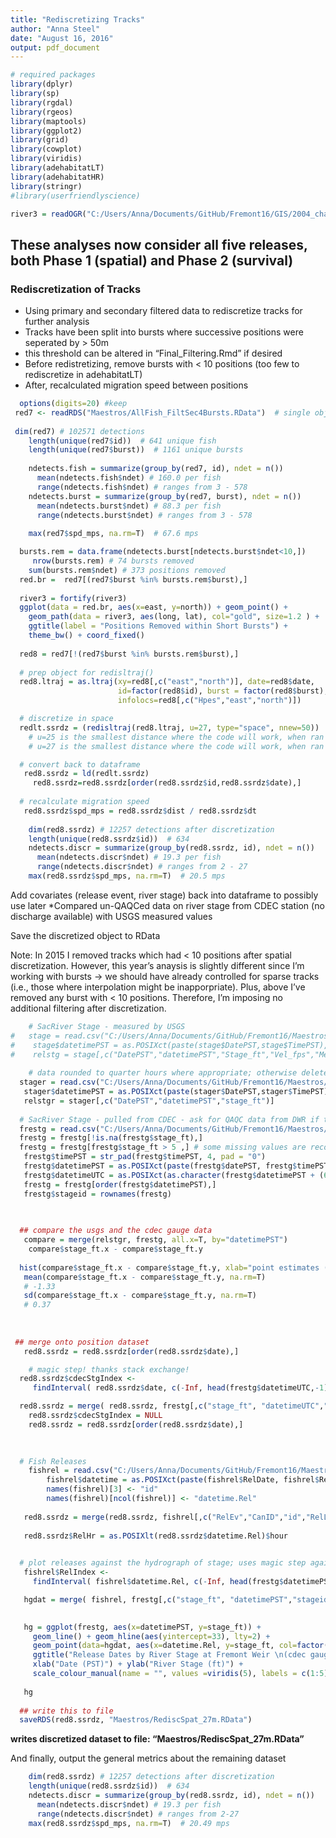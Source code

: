 ```yaml
---
title: "Rediscretizing Tracks"
author: "Anna Steel"
date: "August 16, 2016"
output: pdf_document
---
```

```r
# required packages
library(dplyr)
library(sp)
library(rgdal)
library(rgeos)
library(maptools)
library(ggplot2)
library(grid) 
library(cowplot)
library(viridis)
library(adehabitatLT)
library(adehabitatHR)
library(stringr)
#library(userfriendlyscience)

river3 = readOGR("C:/Users/Anna/Documents/GitHub/Fremont16/GIS/2004_channel","2004_channel_freTightclip")

```
## These analyses now consider all five releases, both Phase 1 (spatial) and Phase 2 (survival)

### Rediscretization of Tracks
- Using primary and secondary filtered data to rediscretize tracks for further analysis
- Tracks have been split into bursts where successive positions were seperated by > 50m
* this threshold can be altered in "Final_Filtering.Rmd" if desired
- Before redistretizing, remove bursts with < 10 positions (too few to rediscretize in adehabitatLT)
- After, recalculated migration speed between positions

```r
  options(digits=20) #keep 
 red7 <- readRDS("Maestros/AllFish_FiltSec4Bursts.RData")  # single object, named red7
 
 dim(red7) # 102571 detections 
    length(unique(red7$id))  # 641 unique fish
    length(unique(red7$burst))  # 1161 unique bursts
    
    ndetects.fish = summarize(group_by(red7, id), ndet = n())  
      mean(ndetects.fish$ndet) # 160.0 per fish
      range(ndetects.fish$ndet) # ranges from 3 - 578
    ndetects.burst = summarize(group_by(red7, burst), ndet = n())  
      mean(ndetects.burst$ndet) # 88.3 per fish
      range(ndetects.burst$ndet) # ranges from 3 - 578
      
    max(red7$spd_mps, na.rm=T)  # 67.6 mps
```

```r
  bursts.rem = data.frame(ndetects.burst[ndetects.burst$ndet<10,])
     nrow(bursts.rem) # 74 bursts removed
    sum(bursts.rem$ndet) # 373 positions removed
  red.br =  red7[(red7$burst %in% bursts.rem$burst),] 
  
  river3 = fortify(river3)
  ggplot(data = red.br, aes(x=east, y=north)) + geom_point() + 
    geom_path(data = river3, aes(long, lat), col="gold", size=1.2 ) +
    ggtitle(label = "Positions Removed within Short Bursts") +
    theme_bw() + coord_fixed()
    
  red8 = red7[!(red7$burst %in% bursts.rem$burst),]
  
  # prep object for redisltraj()
  red8.ltraj = as.ltraj(xy=red8[,c("east","north")], date=red8$date, 
                        id=factor(red8$id), burst = factor(red8$burst),
                        infolocs=red8[,c("Hpes","east","north")])
```

```r
  # discretize in space
  redlt.ssrdz = (redisltraj(red8.ltraj, u=27, type="space", nnew=50)) 
    # u=25 is the smallest distance where the code will work, when ran with rel 1&2
    # u=27 is the smallest distance where the code will work, when ran with rel 1-5

  # convert back to dataframe
   red8.ssrdz = ld(redlt.ssrdz)
     red8.ssrdz=red8.ssrdz[order(red8.ssrdz$id,red8.ssrdz$date),]
     
  # recalculate migration speed  
   red8.ssrdz$spd_mps = red8.ssrdz$dist / red8.ssrdz$dt
   
    dim(red8.ssrdz) # 12257 detections after discretization
    length(unique(red8.ssrdz$id))  # 634
    ndetects.discr = summarize(group_by(red8.ssrdz, id), ndet = n())  
      mean(ndetects.discr$ndet) # 19.3 per fish
      range(ndetects.discr$ndet) # ranges from 2 - 27
    max(red8.ssrdz$spd_mps, na.rm=T)  # 20.5 mps

```




Add covariates (release event, river stage) back into dataframe to possibly use later
*Compared un-QAQCed data on river stage from CDEC station (no discharge available) with USGS measured values

Save the discretized object to RData

Note: In 2015 I removed tracks which had < 10 positions after spatial discretization. However, this year's anaysis is slightly different since I'm working with bursts  ->  we should have already controlled for sparse tracks (i.e., those where interpolation might be inapporpriate). Plus, above I've removed any burst with < 10 positions. Therefore, I'm imposing no additional filtering after discretization. 

```r

    # SacRiver Stage - measured by USGS
#   stage = read.csv("C:/Users/Anna/Documents/GitHub/Fremont16/Maestros/SacDischarge.csv", colClasses=c("TimePST"="character"))
#    stage$datetimePST = as.POSIXct(paste(stage$DatePST,stage$TimePST), format="%Y-%m-%d %H:%M")
#    relstg = stage[,c("DatePST","datetimePST","Stage_ft","Vel_fps","MeasQ_cfs")]
    
    # data rounded to quarter hours where appropriate; otherwise deleted
  stager = read.csv("C:/Users/Anna/Documents/GitHub/Fremont16/Maestros/SacDischargeRoundedtime.csv", colClasses=c("TimePST"="character"))
   stager$datetimePST = as.POSIXct(paste(stager$DatePST,stager$TimePST), format="%Y-%m-%d %H:%M")
   relstgr = stager[,c("DatePST","datetimePST","stage_ft")]
  
  # SacRiver Stage - pulled from CDEC - ask for QAQC data from DWR if this seems okay 
  frestg = read.csv("C:/Users/Anna/Documents/GitHub/Fremont16/Maestros/FRE_stage_2016study.csv")
  frestg = frestg[!is.na(frestg$stage_ft),]
  frestg = frestg[frestg$stage_ft > 5 ,] # some missing values are recorded as 2 or 5; remove these entirely
   frestg$timePST = str_pad(frestg$timePST, 4, pad = "0")
   frestg$datetimePST = as.POSIXct(paste(frestg$datePST, frestg$timePST), format="%Y%m%d %H%M", tz="Etc/GMT-8")
   frestg$datetimeUTC = as.POSIXct(as.character(frestg$datetimePST + (60*60*8)), tz="GMT")
   frestg = frestg[order(frestg$datetimePST),]
   frestg$stageid = rownames(frestg)
  

  
  ## compare the usgs and the cdec gauge data 
   compare = merge(relstgr, frestg, all.x=T, by="datetimePST")
    compare$stage_ft.x - compare$stage_ft.y
    
  hist(compare$stage_ft.x - compare$stage_ft.y, xlab="point estimates (USGS stage - CDEC stage)", main="compare spot measures from USGS to continuous gage of CDEC")
   mean(compare$stage_ft.x - compare$stage_ft.y, na.rm=T)
   # -1.33
   sd(compare$stage_ft.x - compare$stage_ft.y, na.rm=T)
   # 0.37
   
   
   
 ## merge onto position dataset
   red8.ssrdz = red8.ssrdz[order(red8.ssrdz$date),]

    # magic step! thanks stack exchange!
  red8.ssrdz$cdecStgIndex <- 
     findInterval( red8.ssrdz$date, c(-Inf, head(frestg$datetimeUTC,-1))+ c(0,diff(as.numeric(frestg$datetimeUTC))/2 )) 

  red8.ssrdz = merge( red8.ssrdz, frestg[,c("stage_ft", "datetimeUTC","stageid")], by.y="stageid", by.x="cdecStgIndex", all.x=T)
    red8.ssrdz$cdecStgIndex = NULL
    red8.ssrdz = red8.ssrdz[order(red8.ssrdz$date),]

  
    
  # Fish Releases
    fishrel = read.csv("C:/Users/Anna/Documents/GitHub/Fremont16/Maestros/TagReleaseList.csv", colClasses=c("RelTime"="character"))
        fishrel$datetime = as.POSIXct(paste(fishrel$RelDate, fishrel$RelTime), format="%Y-%m-%d %H%M", tz="Etc/GMT-8")
        names(fishrel)[3] <- "id"
        names(fishrel)[ncol(fishrel)] <- "datetime.Rel"
        
   red8.ssrdz = merge(red8.ssrdz, fishrel[,c("RelEv","CanID","id","RelLoc","datetime.Rel")], all.x=T)
  
   red8.ssrdz$RelHr = as.POSIXlt(red8.ssrdz$datetime.Rel)$hour

   
  # plot releases against the hydrograph of stage; uses magic step again! 
   fishrel$RelIndex <- 
     findInterval( fishrel$datetime.Rel, c(-Inf, head(frestg$datetimePST,-1))+ c(0,diff(as.numeric(frestg$datetimePST))/2 )) 

   hgdat = merge( fishrel, frestg[,c("stage_ft", "datetimePST","stageid")], by.y="stageid", by.x="RelIndex", all.x=T)

   
   hg = ggplot(frestg, aes(x=datetimePST, y=stage_ft)) + 
     geom_line() + geom_hline(aes(yintercept=33), lty=2) +
     geom_point(data=hgdat, aes(x=datetime.Rel, y=stage_ft, col=factor(RelEv)), pch=16, cex=6) + 
     ggtitle("Release Dates by River Stage at Fremont Weir \n(cdec gauge)") + 
     xlab("Date (PST)") + ylab("River Stage (ft)") + 
     scale_colour_manual(name = "", values =viridis(5), labels = c(1:5))
     
   hg
   
  ## write this to file
  saveRDS(red8.ssrdz, "Maestros/RediscSpat_27m.RData")
```
__writes discretized dataset to file: "Maestros/RediscSpat_27m.RData"__


And finally, output the general metrics about the remaining dataset
```r
    dim(red8.ssrdz) # 12257 detections after discretization
    length(unique(red8.ssrdz$id))  # 634
    ndetects.discr = summarize(group_by(red8.ssrdz, id), ndet = n())  
      mean(ndetects.discr$ndet) # 19.3 per fish
      range(ndetects.discr$ndet) # ranges from 2-27
    max(red8.ssrdz$spd_mps, na.rm=T)  # 20.49 mps
```
